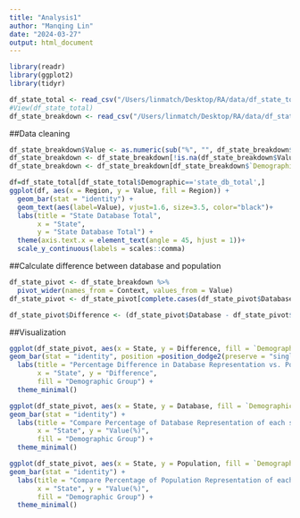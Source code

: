 ```yaml
---
title: "Analysis1"
author: "Manqing Lin"
date: "2024-03-27"
output: html_document
---
```


```r
library(readr)
library(ggplot2)
library(tidyr)
```


```r
df_state_total <- read_csv("/Users/linmatch/Desktop/RA/data/df_state_total.csv")
#View(df_state_total)
df_state_breakdown <- read_csv("/Users/linmatch/Desktop/RA/data/df_state-breakdown.csv")
```

##Data cleaning
```r
df_state_breakdown$Value <- as.numeric(sub("%", "", df_state_breakdown$Value))
df_state_breakdown <- df_state_breakdown[!is.na(df_state_breakdown$Value), ]
df_state_breakdown <- df_state_breakdown[df_state_breakdown$`Demographic Group` != "Other", ]
```

```r
df=df_state_total[df_state_total$Demographic=='state_db_total',]
ggplot(df, aes(x = Region, y = Value, fill = Region)) +
  geom_bar(stat = "identity") +
  geom_text(aes(label=Value), vjust=1.6, size=3.5, color="black")+
  labs(title = "State Database Total",
       x = "State",
       y = "State Database Total") +
  theme(axis.text.x = element_text(angle = 45, hjust = 1))+
  scale_y_continuous(labels = scales::comma)
```


##Calculate difference between database and population
```r
df_state_pivot <- df_state_breakdown %>%
  pivot_wider(names_from = Context, values_from = Value)
df_state_pivot <- df_state_pivot[complete.cases(df_state_pivot$Database, df_state_pivot$Population),]

df_state_pivot$Difference <- (df_state_pivot$Database - df_state_pivot$Population)/100
```

##Visualization
```r
ggplot(df_state_pivot, aes(x = State, y = Difference, fill = `Demographic Group`)) +
geom_bar(stat = "identity", position =position_dodge2(preserve = "single")) +
  labs(title = "Percentage Difference in Database Representation vs. Population by State",
       x = "State", y = "Difference",
       fill = "Demographic Group") +
  theme_minimal() 
```


```r
ggplot(df_state_pivot, aes(x = State, y = Database, fill = `Demographic Group`)) +
geom_bar(stat = "identity") +
  labs(title = "Compare Percentage of Database Representation of each state",
       x = "State", y = "Value(%)",
       fill = "Demographic Group") +
  theme_minimal() 
```

```r
ggplot(df_state_pivot, aes(x = State, y = Population, fill = `Demographic Group`)) +
geom_bar(stat = "identity") +
  labs(title = "Compare Percentage of Population Representation of each state",
       x = "State", y = "Value(%)",
       fill = "Demographic Group") +
  theme_minimal() 
```

